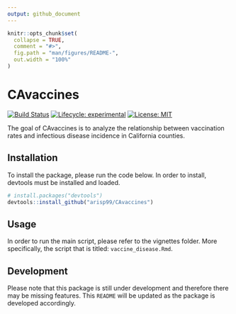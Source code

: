 ```yaml
---
output: github_document
---
```


<!-- README.md is generated from README.Rmd. Please edit that file -->

```r
knitr::opts_chunk$set(
  collapse = TRUE,
  comment = "#>",
  fig.path = "man/figures/README-",
  out.width = "100%"
)
```


# CAvaccines

<!-- badges: start -->
[![Build Status](https://travis-ci.com/arisp99/CAvaccines.svg?branch=master)](https://travis-ci.com/arisp99/CAvaccines)
[![Lifecycle: experimental](https://img.shields.io/badge/lifecycle-experimental-orange.svg)](https://www.tidyverse.org/lifecycle/#experimental)
[![License: MIT](https://img.shields.io/badge/License-MIT-yellow.svg)]()
<!-- badges: end -->

The goal of CAvaccines is to analyze the relationship between vaccination rates
and infectious disease incidence in California counties.

## Installation
To install the package, please run the code below. In order to install, devtools
must be installed and loaded.
```r
# install.packages("devtools")
devtools::install_github("arisp99/CAvaccines")
```

## Usage
In order to run the main script, please refer to the vignettes folder. 
More specifically, the script that is titled: `vaccine_disease.Rmd`. 

## Development
Please note that this package is still under development and therefore 
there may be missing features. This `README` will be updated as the package
is developed accordingly.
